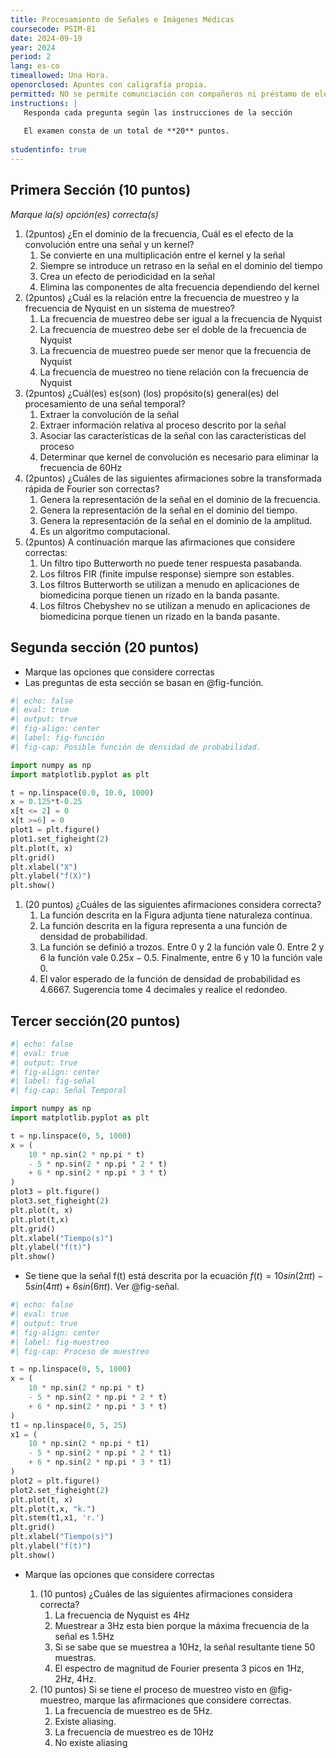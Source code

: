 ```yaml
---
title: Procesamiento de Señales e Imágenes Médicas
coursecode: PSIM-81
date: 2024-09-19
year: 2024
period: 2
lang: es-co
timeallowed: Una Hora.
openorclosed: Apuntes con caligrafía propia.
permitted: NO se permite comunciación con compañeros ni préstamo de elementos.
instructions: |
   Responda cada pregunta según las instrucciones de la sección
   
   El examen consta de un total de **20** puntos.
   
studentinfo: true
---
```


     
## Primera Sección (10 puntos)

_Marque la(s) opción(es) correcta(s)_

   #. (2puntos) ¿En el dominio de la frecuencia, Cuál es el efecto de la convolución entre una señal y un kernel?
      #. Se convierte en una multiplicación entre el kernel y la señal
      #. Siempre se introduce un retraso en la señal en el dominio del tiempo
      #. Crea un efecto de periodicidad en la señal
      #. Elimina las componentes de alta frecuencia dependiendo del kernel

   #. (2puntos) ¿Cuál es la relación entre la frecuencia de muestreo y la frecuencia de Nyquist en un sistema de muestreo?
      #. La frecuencia de muestreo debe ser igual a la frecuencia de Nyquist
      #. La frecuencia de muestreo debe ser el doble de la frecuencia de Nyquist
      #. La frecuencia de muestreo puede ser menor que la frecuencia de Nyquist
      #. La frecuencia de muestreo no tiene relación con la frecuencia de Nyquist

  #. (2puntos) ¿Cuál(es) es(son) (los) propósito(s) general(es) del procesamiento de una señal temporal?
      #. Extraer la convolución de la señal
      #. Extraer información relativa al proceso descrito por la señal
      #. Asociar las características de la señal con las características del proceso
      #. Determinar que kernel de convolución es necesario para eliminar la frecuencia de 60Hz
   
   #. (2puntos) ¿Cuáles de las siguientes afirmaciones sobre la transformada rápida de Fourier son correctas?
      #. Genera la representación de la señal en el dominio de la frecuencia.
      #. Genera la representación de la señal en el dominio del tiempo.
      #. Genera la representación de la señal en el dominio de la amplitud.
      #. Es un algoritmo computacional.

   #. (2puntos) A continuación marque las afirmaciones que considere correctas:
      #. Un filtro tipo Butterworth no puede tener respuesta pasabanda.
      #. Los filtros FIR (finite impulse response) siempre son estables.
      #. Los filtros Butterworth se utilizan a menudo en aplicaciones de biomedicina porque tienen un rizado en la banda pasante.
      #. Los filtros Chebyshev no se utilizan a menudo en aplicaciones de biomedicina porque tienen un rizado en la banda pasante.

## Segunda sección (20 puntos)

* Marque las opciones que considere correctas
* Las preguntas de esta sección se basan en @fig-función.


```python
#| echo: false
#| eval: true
#| output: true
#| fig-align: center
#| label: fig-función
#| fig-cap: Posible función de densidad de probabilidad.

import numpy as np
import matplotlib.pyplot as plt

t = np.linspace(0.0, 10.0, 1000)
x = 0.125*t-0.25
x[t <= 2] = 0
x[t >=6] = 0
plot1 = plt.figure()
plot1.set_figheight(2)
plt.plot(t, x)
plt.grid()
plt.xlabel("X")
plt.ylabel("f(X)")
plt.show()

```



   #. (20 puntos) ¿Cuáles de las siguientes afirmaciones considera correcta?
      #. La función descrita en la Figura adjunta tiene naturaleza contínua.
      #. La función descrita en la figura representa a una función de densidad de probabilidad.
      #. La función se definió a trozos. Entre 0 y 2 la función vale 0. Entre 2 y 6 la función vale $0.25x - 0.5$. Finalmente, entre 6 y 10 la función vale 0.
      #. El valor esperado de la función de densidad de probabilidad es 4.6667. Sugerencia tome 4 decimales y realice el redondeo.



## Tercer sección(20 puntos)

```python
#| echo: false
#| eval: true
#| output: true
#| fig-align: center
#| label: fig-señal
#| fig-cap: Señal Temporal

import numpy as np
import matplotlib.pyplot as plt

t = np.linspace(0, 5, 1000)
x = (
    10 * np.sin(2 * np.pi * t)
    - 5 * np.sin(2 * np.pi * 2 * t)
    + 6 * np.sin(2 * np.pi * 3 * t)
)
plot3 = plt.figure()
plot3.set_figheight(2)
plt.plot(t, x)
plt.plot(t,x)
plt.grid()
plt.xlabel("Tiempo(s)")
plt.ylabel("f(t)")
plt.show()

```

* Se tiene que la señal f(t) está descrita por la ecuación $f\left(t\right) = 10sin\left(2\pi t\right) - 5sin\left(4\pi t\right)+6sin\left(6\pi t\right)$. Ver @fig-señal.

```python
#| echo: false
#| eval: true
#| output: true
#| fig-align: center
#| label: fig-muestreo
#| fig-cap: Proceso de muestreo

t = np.linspace(0, 5, 1000)
x = (
    10 * np.sin(2 * np.pi * t)
    - 5 * np.sin(2 * np.pi * 2 * t)
    + 6 * np.sin(2 * np.pi * 3 * t)
)
t1 = np.linspace(0, 5, 25)
x1 = (
    10 * np.sin(2 * np.pi * t1)
    - 5 * np.sin(2 * np.pi * 2 * t1)
    + 6 * np.sin(2 * np.pi * 3 * t1)
)
plot2 = plt.figure()
plot2.set_figheight(2)
plt.plot(t, x)
plt.plot(t,x, "k.")
plt.stem(t1,x1, 'r.')
plt.grid()
plt.xlabel("Tiempo(s)")
plt.ylabel("f(t)")
plt.show()

```

* Marque las opciones que considere correctas

   
   #. (10 puntos) ¿Cuáles de las siguientes afirmaciones considera correcta?
      #. La frecuencia de Nyquist es 4Hz
      #. Muestrear a 3Hz esta bien porque la máxima frecuencia de la señal es 1.5Hz
      #. Si se sabe que se muestrea a 10Hz, la señal resultante tiene 50 muestras.
      #. El espectro de magnitud de Fourier presenta 3 picos en 1Hz, 2Hz, 4Hz.
      
   #. (10 puntos) Si se tiene el proceso de muestreo visto en @fig-muestreo, marque las afirmaciones que considere correctas.
      #. La frecuencia de muestreo es de 5Hz.
      #. Existe aliasing.
      #. La frecuencia de muestreo es de 10Hz
      #. No existe aliasing

\thisistheend
\pagebreak



